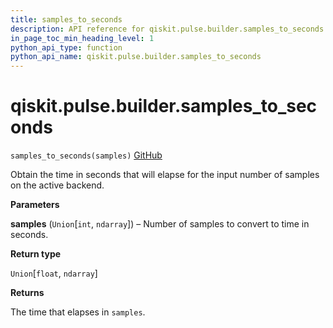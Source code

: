 ```yaml
---
title: samples_to_seconds
description: API reference for qiskit.pulse.builder.samples_to_seconds
in_page_toc_min_heading_level: 1
python_api_type: function
python_api_name: qiskit.pulse.builder.samples_to_seconds
---
```


# qiskit.pulse.builder.samples\_to\_seconds

<span id="qiskit.pulse.builder.samples_to_seconds" />

`samples_to_seconds(samples)` [GitHub](https://github.com/qiskit/qiskit/tree/stable/0.17/qiskit/pulse/builder.py "view source code")

Obtain the time in seconds that will elapse for the input number of samples on the active backend.

**Parameters**

**samples** (`Union`\[`int`, `ndarray`]) – Number of samples to convert to time in seconds.

**Return type**

`Union`\[`float`, `ndarray`]

**Returns**

The time that elapses in `samples`.

